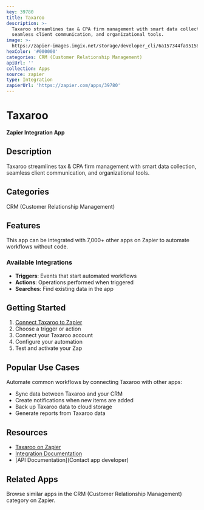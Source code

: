 ```yaml
---
key: 39780
title: Taxaroo
description: >-
  Taxaroo streamlines tax & CPA firm management with smart data collection,
  seamless client communication, and organizational tools.
image: >-
  https://zapier-images.imgix.net/storage/developer_cli/6a157344fa95158ce4b5c441c3ed6988.png?auto=format%2Ccompress&ixlib=python-3.0.0&q=50
hexColor: '#000000'
categories: CRM (Customer Relationship Management)
apiUrl: ''
collection: Apps
source: zapier
type: Integration
zapierUrl: 'https://zapier.com/apps/39780'
---
```

# Taxaroo

**Zapier Integration App**

## Description

Taxaroo streamlines tax & CPA firm management with smart data collection, seamless client communication, and organizational tools.

## Categories

CRM (Customer Relationship Management)

## Features

This app can be integrated with 7,000+ other apps on Zapier to automate workflows without code.

### Available Integrations

- **Triggers**: Events that start automated workflows
- **Actions**: Operations performed when triggered
- **Searches**: Find existing data in the app

## Getting Started

1. [Connect Taxaroo to Zapier](https://zapier.com/apps/39780)
2. Choose a trigger or action
3. Connect your Taxaroo account
4. Configure your automation
5. Test and activate your Zap

## Popular Use Cases

Automate common workflows by connecting Taxaroo with other apps:

- Sync data between Taxaroo and your CRM
- Create notifications when new items are added
- Back up Taxaroo data to cloud storage
- Generate reports from Taxaroo data

## Resources

- [Taxaroo on Zapier](https://zapier.com/apps/39780)
- [Integration Documentation](https://zapier.com/apps/39780/integrations)
- [API Documentation](Contact app developer)

## Related Apps

Browse similar apps in the CRM (Customer Relationship Management) category on Zapier.

